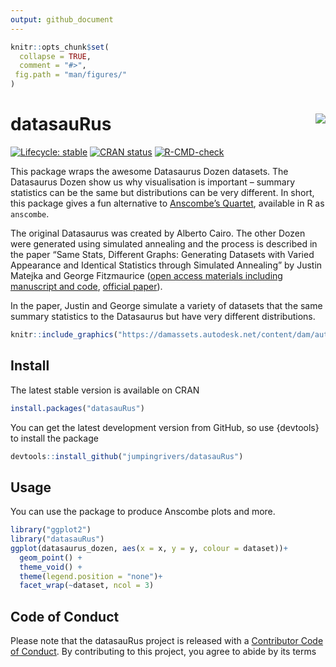```yaml
---
output: github_document
---
```


<!-- README.md is generated from README.Rmd. Please edit that file -->

```r
knitr::opts_chunk$set(
  collapse = TRUE,
  comment = "#>",
 fig.path = "man/figures/"
)
```

# datasauRus <img src="man/figures/logo.png" align="right" />

<!-- badges: start -->
[![Lifecycle: stable](https://img.shields.io/badge/lifecycle-stable-brightgreen.svg)](https://lifecycle.r-lib.org/articles/stages.html#stable)
[![CRAN status](https://www.r-pkg.org/badges/version/datasauRus)](https://CRAN.R-project.org/package=datasauRus)
[![R-CMD-check](https://github.com/jumpingrivers/datasauRus/workflows/R-CMD-check/badge.svg)](https://github.com/jumpingrivers/datasauRus/actions)
<!-- badges: end -->

This package wraps the awesome Datasaurus Dozen datasets. The Datasaurus Dozen show us why visualisation is important -- summary statistics can be the same but distributions can be very different. In short, this package gives a fun alternative to [Anscombe's Quartet](https://en.wikipedia.org/wiki/Anscombe%27s_quartet), available in R as `anscombe`.

The original Datasaurus was created by Alberto Cairo. The other Dozen were generated using simulated annealing and the process
is described in the paper "Same Stats, Different Graphs: Generating
Datasets with Varied Appearance and Identical Statistics through
Simulated Annealing" by Justin
Matejka and George Fitzmaurice ([open access materials including manuscript and code](https://www.research.autodesk.com/publications/same-stats-different-graphs/), [official paper](https://doi.org/10.1145/3025453.3025912)).

In the paper, Justin and George simulate a variety of datasets that the same summary statistics to the Datasaurus but have very different distributions. 


```r
knitr::include_graphics("https://damassets.autodesk.net/content/dam/autodesk/research/publications-assets/gifs/same-stats-different-graphs/DinoSequentialSmaller.gif")
```

## Install
The latest stable version is available on CRAN

```r
install.packages("datasauRus")
```

You can get the latest development version from GitHub, so use {devtools} to install the package

```r
devtools::install_github("jumpingrivers/datasauRus")
```

## Usage

You can use the package to produce Anscombe plots and more.

```r
library("ggplot2")
library("datasauRus")
ggplot(datasaurus_dozen, aes(x = x, y = y, colour = dataset))+
  geom_point() +
  theme_void() +
  theme(legend.position = "none")+
  facet_wrap(~dataset, ncol = 3)
```


## Code of Conduct
  
Please note that the datasauRus project is released with a [Contributor Code of Conduct](https://jumpingrivers.github.io/datasauRus/CODE_OF_CONDUCT.html). By contributing to this project, you agree to abide by its terms
